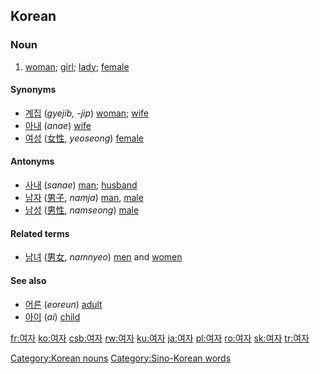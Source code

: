 ==Korean==
{{ko-sort|ㅇ}}

===Noun===
{{ko-noun|hanja=女子|rv=yeoja}}
#[[woman]]; [[girl]]; [[lady]]; [[female]]

====Synonyms====
*[[계집]] (''gyejib, -jip'') [[woman]]; [[wife]]
*[[아내]] (''anae'') [[wife]] 
*[[여성]] ([[女性]], ''yeoseong'') [[female]]

====Antonyms====
*[[사내]] (''sanae'') [[man]]; [[husband]] 
*[[남자]] ([[男子]], ''namja'') [[man]], [[male]]
*[[남성]] ([[男性]], ''namseong'') [[male]]

====Related terms====
*[[남녀]] ([[男女]], ''namnyeo'') [[men]] and [[women]]

====See also====
*[[어른]] (''eoreun'') [[adult]]
*[[아이]] (''ai'') [[child]]

[[Category:Korean nouns]]
[[Category:Sino-Korean words]]

[[fr:여자]]
[[ko:여자]]
[[csb:여자]]
[[rw:여자]]
[[ku:여자]]
[[ja:여자]]
[[pl:여자]]
[[ro:여자]]
[[sk:여자]]
[[tr:여자]]